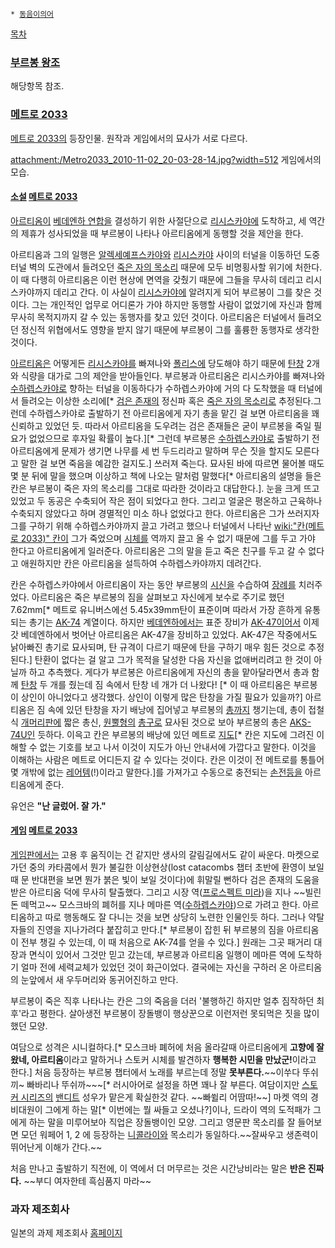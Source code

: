  * [[동음이의어]]

[[목차]]
=== [[부르봉 왕조]] ===
해당항목 참조.

=== [[메트로 2033]] ===
[[메트로 2033]]의 등장인물. 원작과 게임에서의 묘사가 서로 다르다.

attachment:/Metro2033_2010-11-02_20-03-28-14.jpg?width=512
게임에서의 모습.

==== [[소설]] [[메트로 2033]] ====
[[아르티옴]]이 [[베데엔하 연합]]을 결성하기 위한 사절단으로 [[리시스카야]]에 도착하고, 세 역간의 제휴가 성사되었을 때 부르봉이 나타나 아르티옴에게 동행할 것을 제안을 한다.

아르티옴과 그의 일행은 [[알렉세예프스카야]]와 [[리시스카야]] 사이의 터널을 이동하던 도중 터널 벽의 도관에서 들려오던 [[죽은 자의 목소리]] 때문에 모두 비명횡사할 위기에 처한다. 이 때 다행히 아르티옴은 이런 현상에 면역을 갖췄기 때문에 그들을 무사히 데리고 리시스카야까지 데리고 간다. 이 사실이 [[리시스카야]]에 알려지게 되어 부르봉이 그를 찾은 것이다. 그는 개인적인 업무로 어디론가 가야 하지만 동행할 사람이 없었기에 자신과 함께 무사히 목적지까지 갈 수 있는 동행자를 찾고 있던 것이다. 아르티옴은 터널에서 들려오던 정신적 위협에서도 영향을 받지 않기 때문에 부르봉이 그를 훌륭한 동행자로 생각한 것이다.

[[아르티옴]]은 어떻게든 [[리시스카야]]를 빠져나와 [[폴리스]]에 당도해야 하기 때문에 [[탄창]] 2개와 식량을 대가로 그의 제안을 받아들인다. 부르봉과 아르티옴은 리시스카야를 빠져나와 [[수하렙스카야]]로 향하는 터널을 이동하다가 수하렙스카야에 거의 다 도착했을 때 터널에서 들려오는 이상한 소리에[* [[검은 존재]]의 정신파 혹은 [[죽은 자의 목소리]]로 추정된다.그런데 수하렙스카야로 출발하기 전 아르티옴에게 자기 총을 맡긴 걸 보면 아르티옴을 꽤 신뢰하고 있었던 듯. 따라서 아르티옴을 도우려는 검은 존재들은 굳이 부르봉을 죽일 필요가 없었으므로 후자일 확률이 높다.][* 그런데 부르봉은 [[수하렙스카야]]로 출발하기 전 아르티옴에게 문제가 생기면 나무를 세 번 두드리라고 말하며 무슨 짓을 할지도 모른다고 말한 걸 보면 죽음을 예감한 걸지도.] 쓰러져 죽는다. 묘사된 바에 따르면 물어볼 때도 몇 분 뒤에 말을 했으며 이상하고 책에 나오는 말처럼 말했다[* 아르티옴의 설명을 들은 칸은 부르봉이 죽은 자의 목소리를 그대로 따라한 것이라고 대답한다.]. 눈을 크게 뜨고 있었고 두 동공은 수축되어 작은 점이 되었다고 한다. 그리고 얼굴은 평온하고 근육하나 수축되지 않았다고 하며 경멸적인 미소 하나 없었다고 한다. 아르티옴은 그가 쓰러지자 그를 구하기 위해 수하렙스카야까지 끌고 가려고 했으나 터널에서 나타난 [[wiki:"칸(메트로 2033)" 칸]]이 그가 죽었으며 [[시체]]를 역까지 끌고 올 수 없기 때문에 그를 두고 가야 한다고 아르티옴에게 일러준다. 아르티옴은 그의 말을 듣고 죽은 친구를 두고 갈 수 없다고 애원하지만 칸은 아르티옴을 설득하여 수하렙스카야까지 데려간다.

칸은 수하렙스카야에서 아르티옴이 자는 동안 부르봉의 [[시신]]을 수습하여 [[장례]]를 치러주었다. 아르티옴은 죽은 부르봉의 짐을 살펴보고 자신에게 보수로 주기로 했던 7.62mm[* 메트로 유니버스에선 5.45x39mm탄이 표준이며 따라서 가장 흔하게 유통되는 총기는 [[AK-74]] 계열이다. 하지만 [[베데엔하]]에서는 표준 장비가 [[AK-47]]이어서 이제 갓 베데엔하에서 벗어난 아르티옴은 AK-47을 장비하고 있었다. AK-47은 작중에서도 낡아빠진 총기로 묘사되며, 탄 규격이 다르기 때문에 탄을 구하기 매우 힘든 것으로 추정된다.] 탄환이 없다는 걸 알고 그가 목적을 달성한 다음 자신을 없애버리려고 한 것이 아닐까 하고 추측했다. 게다가 부르봉은 아르티옴에게 자신의 총을 맡아달라면서 총과 함께 [[탄창]] 두 개를 줬는데 짐 속에서 탄창 네 개가 더 나왔다! [* 이 때 아르티옴은 부르봉이 상인이 아니었다고 생각했다. 상인이 이렇게 많은 탄창을 가질 필요가 있을까?] 아르티옴은 짐 속에 있던 탄창을 자기 배낭에 집어넣고 부르봉의 [[총]]까지 챙기는데, 총이 접철식 [[개머리판]]에 짧은 총신, [[원뿔]]형의 [[총구]]로 묘사된 것으로 보아 부르봉의 총은 [[AKS-74U]]인 듯하다. 이윽고 칸은 부르봉의 배낭에 있던 메트로 [[지도]][* 칸은 지도에 그려진 이해할 수 없는 기호를 보고 나서 이것이 지도가 아닌 안내서에 가깝다고 말한다. 이것을 이해하는 사람은 메트로 어디든지 갈 수 있다는 것이다. 칸은 이것이 전 메트로를 통틀어 몇 개밖에 없는 [[레어]]템(!)이라고 말한다.]를 가져가고 수동으로 충전되는 [[손전등]]을 아르티옴에게 준다.

유언은 '''"난 글렀어. 잘 가."'''

==== [[게임]] [[메트로 2033]] ====
[[게임]]판에서는 고용 후 움직이는 건 같지만 생사의 갈림길에서도 같이 싸운다. 마켓으로 가던 중의 카타콤에서 뭔가 불길한 이상현상(lost catacombs 챕터 초반에 환영이 보일 때 문 반대편을 보면 뭔가 붉은 빛이 보일 것이다)에 휘말릴 뻔하다 검은 존재의 도움을 받은 아르티옴 덕에 무사히 탈출했다. 그리고 시장 역([[프로스펙트 미라]])을 지나 ~~빌린 돈 떼먹고~~ 모스크바의 폐허를 지나 메마른 역([[수하렙스카야]])으로 가려고 한다. 아르티옴하고 따로 행동해도 잘 다니는 것을 보면 상당히 노련한 인물인듯 하다. 그러나 약탈자들의 진영을 지나가려다 붙잡히고 만다.[* 부르봉이 잡힌 뒤 부르봉의 짐을 아르티옴이 전부 챙길 수 있는데, 이 때 처음으로 AK-74를 얻을 수 있다.] 원래는 그곳 패거리 대장과 면식이 있어서 그것만 믿고 갔는데, 부르봉과 아르티옴 일행이 메마른 역에 도착하기 얼마 전에 세력교체가 있었던 것이 화근이었다. 결국에는 자신을 구하러 온 아르티옴의 눈앞에서 새 우두머리와 동귀어진하고 만다. 

부르봉이 죽은 직후 나타나는 칸은 그의 죽음을 더러 '불행하긴 하지만 얼추 짐작하던 최후'라고 평한다. 살아생전 부르봉이 장돌뱅이 행상꾼으로 이런저런 못되먹은 짓을 많이 했던 모양. 

여담으로 성격은 시니컬하다.[* 모스크바 폐허에 처음 올라갈때 아르티옴에게 '''고향에 잘왔네, 아르티옴'''이라고 말하거나 스토커 시체를 발견하자 '''행복한 시민을 만났군!'''이라고 한다.] 처음 등장하는 부르봉 챕터에서 노래를 부르는데 정말 '''못부른다.'''~~이쑤다 뚜쉬끼~ 빠바리나 뚜쉬까~~~[* 러시아어로 설정을 하면 꽤나 잘 부른다. 여담이지만 [[스토커 시리즈]]의 [[밴디트]] 성우가 맡은게 확실한것 같다. ~~빠쓀리 어땀따!~~] 마켓 역의 경비대원이 그에게 하는 말[* 이번에는 뭘 싸들고 오셨나?]이나, 드라이 역의 도적패가 그에게 하는 말을 미루어보아 직업은 장돌뱅이인 모양. 그리고 영문판 목소리를 잘 들어보면 모던 워페어 1, 2 에 등장하는 [[니콜라이]]와 목소리가 동일하다.~~잘싸우고 생존력이 뛰어난게 이해가 간다.~~

처음 만나고 출발하기 직전에, 이 역에서 더 머무르는 것은 시간낭비라는 말은 '''반은 진짜다.''' ~~부디 여자한테 흑심품지 마라~~
=== 과자 제조회사 ===
일본의 과제 제조회사 [http://www.bourbon.co.jp/ 홈페이지]
